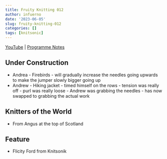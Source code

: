 ```yaml
---
title: Fruity Knitting 012
author: infuerno
date: '2023-06-05'
slug: fruity-knitting-012
categories: []
tags: [knitsonic]
---
```


[YouTube](https://www.youtube.com/watch?v=ihg7EZLi3b0) | [Programme Notes]()

## Under Construction
* Andrea - Firebirds - will gradually increase the needles going upwards to make the jumper slowly bigger going up
* Andrew - Hiking jacket - timed himself on the rows - tension was really off - purl was really loose - Andrew was grabbing the needles - has now swapped to grabbing the actual work

## Knitters of the World
* From Angus at the top of Scotland

## Feature
* Flicity Ford from Knitsonik